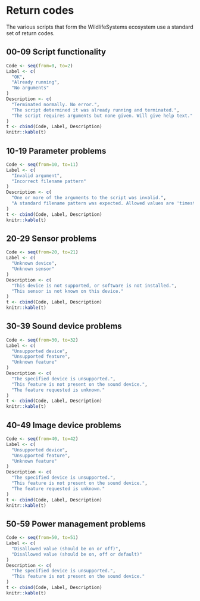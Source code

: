 # Return codes

The various scripts that form the WildlifeSystems ecosystem use a standard set of return codes.

## 00-09 Script functionality

````r
Code <- seq(from=0, to=2)
Label <- c(
  "OK",
  "Already running",
  "No arguments"
)
Description <- c(
  "Terminated normally. No error.",
  "The script determined it was already running and terminated.",
  "The script requires arguments but none given. Will give help text."
)
t <- cbind(Code, Label, Description)
knitr::kable(t)
````

## 10-19 Parameter problems

````r
Code <- seq(from=10, to=11)
Label <- c(
  "Invalid argument",
  "Incorrect filename pattern"
)
Description <- c(
  "One or more of the arguments to the script was invalid.",
  "A standard filename pattern was expected. Allowed values are 'timestamp'."
)
t <- cbind(Code, Label, Description)
knitr::kable(t)
````

## 20-29 Sensor problems

````r
Code <- seq(from=20, to=21)
Label <- c(
  "Unknown device",
  "Unknown sensor"
)
Description <- c(
  "This device is not supported, or software is not installed.",
  "This sensor is not known on this device."
)
t <- cbind(Code, Label, Description)
knitr::kable(t)
````

## 30-39 Sound device problems

````r
Code <- seq(from=30, to=32)
Label <- c(
  "Unsupported device",
  "Unsupported feature",
  "Unknown feature"
)
Description <- c(
  "The specified device is unsupported.",
  "This feature is not present on the sound device.",
  "The feature requested is unknown."
)
t <- cbind(Code, Label, Description)
knitr::kable(t)
````

## 40-49 Image device problems

````r
Code <- seq(from=40, to=42)
Label <- c(
  "Unsupported device",
  "Unsupported feature",
  "Unknown feature"
)
Description <- c(
  "The specified device is unsupported.",
  "This feature is not present on the sound device.",
  "The feature requested is unknown."
)
t <- cbind(Code, Label, Description)
knitr::kable(t)
````

## 50-59 Power management problems

````r
Code <- seq(from=50, to=51)
Label <- c(
  "Disallowed value (should be on or off)",
  "Disallowed value (should be on, off or default)"
)
Description <- c(
  "The specified device is unsupported.",
  "This feature is not present on the sound device."
)
t <- cbind(Code, Label, Description)
knitr::kable(t)
````

